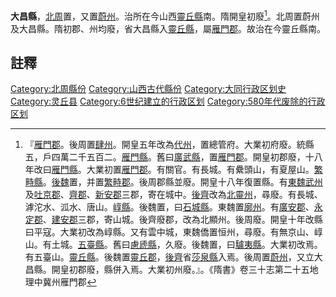 '''大昌縣'''，[[北周|北周]]置，又置[[蔚州|蔚州]]。治所在今山西[[靈丘縣|靈丘縣]]南。隋開皇初廢<ref>『[[雁門郡|雁門郡]]。後周置[[肆州|肆州]]。開皇五年改為[[代州|代州]]，置總管府。大業初府廢。統縣五，戶四萬二千五百二。[[雁門縣|雁門縣]]。舊曰[[廣武縣|廣武縣]]，置[[雁門郡|雁門郡]]。開皇初郡廢，十八年改曰[[雁門縣|雁門縣]]。大業初置[[雁門郡|雁門郡]]。有關官。有長城。有纍頭山，有夏屋山。[[繁畤縣|繁畤縣]]。[[後魏|後魏]]置，并置[[繁畤郡|繁畤郡]]。後周郡縣並廢。開皇十八年復置縣。有[[東魏|東魏]][[武州|武州]]及[[吐京郡|吐京郡]]、[[齊郡|齊郡]]、[[新安郡|新安郡]]三郡，寄在城中。[[後齊|後齊]]改為[[北靈州|北靈州]]，尋廢。有長城、滹沱水、泒水、唐山。[[崞縣|崞縣]]。後魏置，曰[[石城縣|石城縣]]。東魏置[[廓州|廓州]]。有[[廣安郡|廣安郡]]、[[永定郡|永定郡]]、[[建安郡|建安郡]]三郡，寄山城。後齊廢郡，改為北顯州。後周廢。開皇十年改縣曰平寇。大業初改為崞縣。又有雲中城，東魏僑置恒州，尋廢。有無京山、崞山。有土城。[[五臺縣|五臺縣]]。舊曰[[慮虒縣|慮虒縣]]，久廢。後魏置，曰[[驢夷縣|驢夷縣]]。大業初改焉。有五臺山。[[靈丘縣|靈丘縣]]。後魏置[[靈丘郡|靈丘郡]]，[[後齊|後齊]]省[[莎泉縣|莎泉縣]]入焉。後周置[[蔚州|蔚州]]，又立大昌縣。開皇初郡廢，縣併入焉。大業初州廢。』。《隋書》卷三十志第二十五地理中冀州雁門郡</ref>。北周置蔚州及大昌縣。隋初郡、州均廢，省大昌縣入[[靈丘縣|靈丘縣]]，屬[[雁門郡|雁門郡]]。故治在今靈丘縣南。
==註釋==
{{reflist}}

{{南北朝行政区划小作品}}
[[Category:北周縣份|Category:北周縣份]]
[[Category:山西古代縣份|Category:山西古代縣份]]
[[Category:大同行政区划史|Category:大同行政区划史]]
[[Category:灵丘县|Category:灵丘县]]
[[Category:6世纪建立的行政区划|Category:6世纪建立的行政区划]]
[[Category:580年代废除的行政区划|Category:580年代废除的行政区划]]